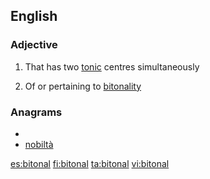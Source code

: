 ==English==

===Adjective===
{{en-adj|-}}

#{{music|of a musical instrument}} That has two [[tonic]] centres simultaneously
#{{music}} Of or pertaining to [[bitonality]]

===Anagrams===
* {{alphagram|abilnot}}
* [[nobiltà#Italian|nobiltà]]

[[es:bitonal]]
[[fi:bitonal]]
[[ta:bitonal]]
[[vi:bitonal]]